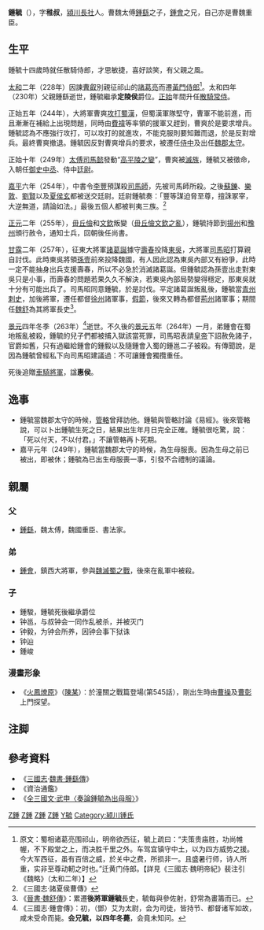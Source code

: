 
{{東亞男性歷史人物
|名稱 =锺毓
|身份 =曹魏官员
|國家 =魏國
|時代 =三国
|主君 =
|屆數 =
|最高職務 =后将军督荆州假节
|前任 = 
|繼任 = 
|圖片名稱 =
|圖片大小 =
|圖片說明 =
|字 =稚叔
|號=
|官職 =追封车骑将军
|封爵 =定陵侯
|封號 =
|位階 =
|封地 =
|神號 =
|尊號 =
|族裔 = 
|信仰 = <!--指的是宗教信仰-->
|氏族 =
|籍貫 =[[三國|三國]][[潁川|潁川]][[長社|長社]]
|祖籍 =
|本籍 =
|出身地 =
|府邸 =
|世系 = 
|初名 =
|乳名 = <!--日本、朝鮮、琉球以外人物用-->
|小字 =
|別名 =
|法號 =
|院號 =
|其他名號 =
|出生日期 =
|出生地點 =
|婚年 =
|逝世日期 =263年冬
|逝世地點 = [[洛阳|洛阳]]
|廟號 =
|諡號 =惠
|墓葬 =
|祠廟 =
|父親 =[[鐘繇|鐘繇]]
|嫡母 =
|母親 =孙氏
|繼父=
|繼母=贾氏
|養父=
|養母=
|元配 =
|正室 =
|妻 =
|繼室 =
|平妻 =
|側室 =
|元配之父 =
|元配之嫡母 =
|元配之母 =
|正室之父 =
|正室之嫡母 =
|正室之母 =
|妻之父 =
|妻之嫡母 =
|妻之母 =
|繼室之父 =
|繼室之嫡母 =
|繼室之母 =
|平妻之父 =
|平妻之嫡母 =
|平妻之母 =
|兄弟 =
|姊妹 =
|嫡兄弟 =
|嫡姊妹 =
|庶兄弟 =
|庶姊妹 =
|同胞兄弟 =
|同胞姊妹 =
|異母兄弟 =[[钟会|钟会]]<br>钟劭
|異母姊妹 =
|異父兄弟 =
|異父姊妹 =
|繼兄弟 =
|繼姊妹 =
|子 =钟骏<br>钟毅<br>钟邕<br>钟辿
|女 =
|嫡子 =
|嫡女 =
|庶子 =
|庶女 =
|養子 =
|養女 =
|繼子 =
|繼女 =
|其他親屬 =外甥 [[荀勖|荀勖]]
|出身 = <!---此处指科举出身--->
|功名 = 
|經歷 = 
|著作 =
|注釋 =
}}
'''鍾毓'''（{{bd|210年代或224年|<ref>鍾毓本傳僅記載其十四歲任散騎侍郎，不過本人出現時間為228年，又異母弟[[鍾會|鍾會]]生於225年，今補之。</ref>|263年|catIdx=z}}），字'''稚叔'''，[[潁川|潁川]][[長社|長社]]人。曹魏太傅[[鍾繇|鍾繇]]之子，[[鍾會|鍾會]]之兄，自己亦是曹魏重臣。

==生平==
鍾毓十四歲時就任散騎侍郎，才思敏捷，喜好談笑，有父親之風。

[[太和_(曹魏)|太和]]二年（228年）因諫[[曹叡|曹叡]]別親征祁山的[[諸葛亮|諸葛亮]]而遷[[黃門侍郎|黃門侍郎]]<ref>原文：蜀相诸葛亮围祁山，明帝欲西征，毓上疏曰：“夫策贵庙胜，功尚帷幄，不下殿堂之上，而决胜千里之外。车驾宜镇守中土，以为四方威势之援。今大军西征，虽有百倍之威，於关中之费，所损非一。且盛暑行师，诗人所重，实非至尊动軔之时也。”迁黄门侍郎。【詳見《三國志·魏明帝紀》裴注引《魏略》（太和二年）】</ref>。太和四年（230年）父親鍾繇逝世，鍾毓繼承'''定陵侯'''爵位。[[正始_(曹魏)|正始]]年間升任[[散騎常侍|散騎常侍]]。

正始五年（244年），大將軍曹爽[[興勢之戰|攻打蜀漢]]，但蜀漢軍隊堅守，曹軍不能前進，而且漸漸在補給上出現問題，同時由[[費褘|費褘]]等率領的援軍又趕到，曹爽於是要求增兵。鍾毓認為不應強行攻打，可以攻打的就進攻，不能克服則要知難而退，於是反對增兵。最終曹爽撤退。鍾毓因反對曹爽增兵的要求，被遷任[[侍中|侍中]]及出任[[魏郡|魏郡]][[太守|太守]]。

正始十年（249年）[[太傅|太傅]][[司馬懿|司馬懿]]發動“[[高平陵之變|高平陵之變]]”，曹爽被[[滅族|滅族]]，鍾毓又被徵命，入朝任[[御史中丞|御史中丞]]、侍中[[廷尉|廷尉]]。

[[嘉平_(曹魏)|嘉平]]六年（254年），中書令[[李豐_(曹魏)|李豐]]預謀殺[[司馬師|司馬師]]，先被司馬師所殺。之後[[蘇鑠|蘇鑠]]、[[樂敦|樂敦]]、[[劉賢_(曹魏)|劉賢]]以及[[夏侯玄|夏侯玄]]都被送交廷尉。廷尉鍾毓奏：「豐等謀迫脅至尊，擅誅冢宰，大逆無道，請論如法。」最後五個人都被判夷三族。<ref>《三國志·諸夏侯曹傳》</ref>

[[正元_(曹魏)|正元]]二年（255年），[[毌丘儉|毌丘儉]]和[[文欽|文欽]]叛變（[[毌丘儉文欽之亂|毌丘儉文欽之亂]]），鍾毓持節到[[揚州|揚州]]和[[豫州|豫州]]頒行赦令，通知士兵，回朝後任尚書。

[[甘露_(曹魏)|甘露]]二年（257年），征東大將軍[[諸葛誕|諸葛誕]]據守[[壽春|壽春]]投降[[孫吳|東吳]]，大將軍[[司馬昭|司馬昭]]打算親自討伐。此時東吳將領[[孫壹|孫壹]]前來投降魏國，有人因此認為東吳內部又有紛爭，此時一定不能抽身出兵支援壽春，所以不必急於消滅諸葛誕。但鍾毓認為孫壹出走對東吳只是小事，而壽春的問題若果久久不解決，若東吳內部局勢變得穩定，那東吳就十分有可能出兵了。司馬昭同意鍾毓，於是討伐。平定諸葛誕叛亂後，鍾毓當[[青州|青州]][[刺史|刺史]]，加後將軍，遷任都督[[徐州|徐州]]諸軍事，[[假節|假節]]，後來又轉為都督[[荊州|荊州]]諸軍事；期間任[[魏舒_(西晉)|魏舒]]為其將軍長史<ref>《[[s:晉書/卷041#魏舒|晉書·魏舒傳]]》：累遷'''後將軍鍾毓'''長史，毓每與參佐射，舒常為畫籌而已。</ref>。

[[景元|景元]]四年冬季（263年）<ref>《三國志·鍾會傳》：初，（鄧）艾为太尉，会为司徒，皆持节、都督诸军如故，咸未受命而毙。'''会兄毓，以四年冬薨'''，会竟未知问。</ref>逝世。不久後的[[景元|景元]]五年（264年）一月，弟鍾會在蜀地叛亂被殺，鍾毓的兒子們都被捕入獄該當死罪，司馬昭表請[[曹奐|皇帝]]下詔赦免諸子，官爵如舊，只有過繼給鍾會的鍾毅以及隨鍾會入蜀的鍾邕二子被殺。有傳聞說，是因為鍾毓曾經私下向司馬昭建議過：不可讓鍾會獨攬重任。

死後追贈[[車騎將軍|車騎將軍]]，諡'''惠侯'''。

==逸事==
*鍾毓當魏郡太守的時候，[[管輅|管輅]]曾拜訪他。鍾毓與管輅討論《易經》。後來管輅說，可以卜出鍾毓生死之日，結果出生年月日完全正確。鍾毓很吃驚，說：「死以付天，不以付君。」不讓管輅再卜死期。
*嘉平元年（249年），鍾毓當魏郡太守的時候，為生母服喪。因為生母之前已被出，即被休；鍾毓為已出生母服喪一事，引發不合禮制的議論。

==親屬==
===父===
*[[鍾繇|鍾繇]]，魏太傅，魏國重臣、書法家。

===弟===
*[[鍾會|鍾會]]，鎮西大將軍，參與[[魏滅蜀之戰|魏滅蜀之戰]]，後來在亂軍中被殺。

===子===
*鍾駿，鍾毓死後繼承爵位
*钟邕，与叔钟会一同作乱被杀，并被灭门
*钟毅，为钟会所养，因钟会事下狱诛
*钟辿
*鍾峻
===漫畫形象===
* 《[[火鳳燎原|火鳳燎原]]》（[[陳某|陳某]]）：於潼關之戰篇登場(第545話），剛出生時由[[曹操|曹操]]及[[曹彰|曹彰]]上門探望。

==注脚 ==
{{reflist}}
==參考資料==
*《[[三國志|三國志]]·[[s:三國志/卷13|魏書·鍾繇傳]]》
*《資治通鑑》
*《[[s:全三國文/卷44|全三國文·武申〈奏論鍾毓為出母服〉]]》

[[Category:三國政治人物|Z鍾]]
[[Category:曹魏政治人物|Z鍾]]
[[Category:曹魏刺史|Z鍾]]
[[Category:曹魏都督|Z鍾]]
[[Category:鍾姓|Y毓]]
[[Category:颍川锺氏|Category:颍川锺氏]]

{{三國志|nocat}}
